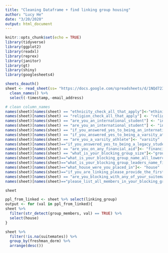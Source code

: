 ```yaml
---
title: "Cleaning Dataframe + find linking group housing"
author: "Lucy He"
date: "3/20/2020"
output: html_document
---
```


```r
knitr::opts_chunk$set(echo = TRUE)
library(tidyverse)
library(ggplot2)
library(readxl)
library(reprex)
library(janitor)
library(gt)
library(shiny)
library(googlesheets4)
```

```r
sheets_deauth()
sheet <- read_sheet(ss= "https://docs.google.com/spreadsheets/d/1NQd723ndO2vC6sw7LFBs_I8NZTqJ35EWadwkN8hRZng/edit#gid=1484251186") %>%
  clean_names() %>%
  select(-timestamp,-email_address)
```

```r
# clean column_names
names(sheet)[names(sheet) == "ethnicity_check_all_that_apply"]<-"ethinicity"
names(sheet)[names(sheet) == "religion_check_all_that_apply"] <- "religion"
names(sheet)[names(sheet) == "are_you_an_international_student"] <- "international"
names(sheet)[names(sheet) == "are_you_an_international_student"] <- "international"
names(sheet)[names(sheet) == "if_you_answered_yes_to_being_an_international_student_what_country_are_you_from"]<- "country"
names(sheet)[names(sheet) == "if_you_answered_yes_to_being_a_varsity_athlete_what_sport_do_you_play_on"]<- "sport"
names(sheet)[names(sheet) == "are_you_a_varsity_athlete"]<- "varsity"
names(sheet)[names(sheet)=="if_you_answered_yes_to_being_a_legacy_student_what_house_was_your_relative_in"]<- "relative_house"
names(sheet)[names(sheet) == "are_you_on_any_financial_aid"]<- "financial_aid"
names(sheet)[names(sheet) == "what_is_your_blocking_group_size"]<-"group_size"
names(sheet)[names(sheet)=="what_is_your_blocking_group_name_all_lowercase_with_no_spaces"]<- "group_name"
names(sheet)[names(sheet)=="what_is_your_blocking_group_leaders_name_first_and_last_ex_john_doe"]<- "group_leader"
names(sheet)[names(sheet)=="what_house_were_you_placed_in"]<- "house"
names(sheet)[names(sheet)=="if_you_are_linking_please_provide_the_first_and_last_name_of_one_person_from_your_linking_group"] <- "linking_group"
names(sheet)[names(sheet) == "are_you_blocking_with_any_of_your_suitemates"]<- "suitemates"
names(sheet)[names(sheet)=="please_list_all_members_in_your_blocking_group_separated_by_commas_first_and_last_ex_john_doe_john_harvard"]<- "group_members"

sheet
```

```r
ppl_from_linked <- sheet %>% select(linking_group)
output <- for (val in ppl_from_linked){
sheet %>%
  filter(str_detect(group_members, val) == TRUE) %>%
  select(house)
}

```

```r
sheet %>%
  filter(!is.na(suitemates)) %>%
  group_by(freshman_dorm) %>%
  arrange(desc())

```